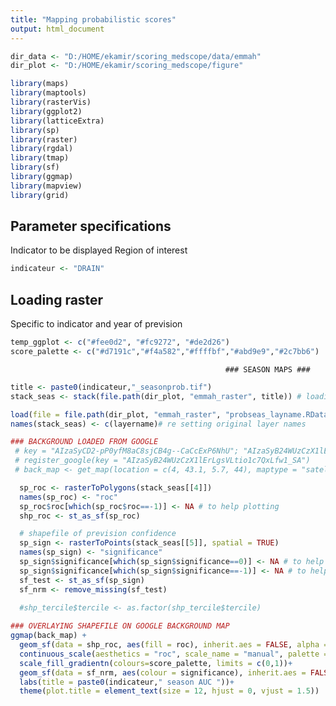 ```yaml
---
title: "Mapping probabilistic scores"
output: html_document
---
```


```r
dir_data <- "D:/HOME/ekamir/scoring_medscope/data/emmah" 
dir_plot <- "D:/HOME/ekamir/scoring_medscope/figure" 

library(maps)
library(maptools)
library(rasterVis)
library(ggplot2)
library(latticeExtra)
library(sp)
library(raster)
library(rgdal)
library(tmap)
library(sf)
library(ggmap)
library(mapview)
library(grid)
```
## Parameter specifications

Indicator to be displayed
Region of interest

```r

indicateur <- "DRAIN"

```
## Loading raster

Specific to indicator and year of prevision

```r

temp_ggplot <- c("#fee0d2", "#fc9272", "#de2d26")
score_palette <- c("#d7191c","#f4a582","#ffffbf","#abd9e9","#2c7bb6")

```


                                                    ### SEASON MAPS ###



```r

title <- paste0(indicateur,"_seasonprob.tif")
stack_seas <- stack(file.path(dir_plot, "emmah_raster", title)) # loading stack file

load(file = file.path(dir_plot, "emmah_raster", "probseas_layname.RData")) # loading stack layer names before writeraster changed them
names(stack_seas) <- c(layername)# re setting original layer names

### BACKGROUND LOADED FROM GOOGLE
 # key = "AIzaSyCD2-pP0yfM8aC8sjCB4g--CaCcExP6NhU"; "AIzaSyB24WUzCzX1lErLgsVLtio1c7QxLfw1_SA"
 # register_google(key = "AIzaSyB24WUzCzX1lErLgsVLtio1c7QxLfw1_SA")
 # back_map <- get_map(location = c(4, 43.1, 5.7, 44), maptype = "satellite", source = "google")

  sp_roc <- rasterToPolygons(stack_seas[[4]]) 
  names(sp_roc) <- "roc"
  sp_roc$roc[which(sp_roc$roc==-1)] <- NA # to help plotting
  shp_roc <- st_as_sf(sp_roc)

  # shapefile of prevision confidence
  sp_sign <- rasterToPoints(stack_seas[[5]], spatial = TRUE)
  names(sp_sign) <- "significance"
  sp_sign$significance[which(sp_sign$significance==0)] <- NA # to help plotting
  sp_sign$significance[which(sp_sign$significance==-1)] <- NA # to help plotting
  sf_test <- st_as_sf(sp_sign)
  sf_nrm <- remove_missing(sf_test)

  #shp_tercile$tercile <- as.factor(shp_tercile$tercile)
  
### OVERLAYING SHAPEFILE ON GOOGLE BACKGROUND MAP
ggmap(back_map) + 
  geom_sf(data = shp_roc, aes(fill = roc), inherit.aes = FALSE, alpha = 1)+
  continuous_scale(aesthetics = "roc", scale_name = "manual", palette = 0.3)+
  scale_fill_gradientn(colours=score_palette, limits = c(0,1))+ 
  geom_sf(data = sf_nrm, aes(colour = significance), inherit.aes = FALSE, size = 0.02, show.legend = FALSE)+
  labs(title = paste0(indicateur," season AUC "))+
  theme(plot.title = element_text(size = 12, hjust = 0, vjust = 1.5))


```
